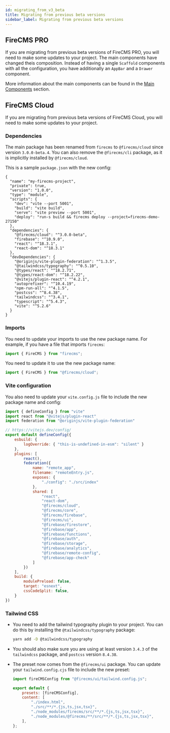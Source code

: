 ```yaml
---
id: migrating_from_v3_beta
title: Migrating from previous beta versions
sidebar_label: Migrating from previous beta versions
---
```


## FireCMS PRO

If you are migrating from previous beta versions of FireCMS PRO, you will need to make some updates to your project.
The main components have changed theis composition. Instead of having a single `Scaffold` components with all the configuration,
you have additionally an `AppBar` and a `Drawer` component.

More information about the main components can be found in the [Main Components](/docs/pro/main_components) section.


## FireCMS Cloud

If you are migrating from previous beta versions of FireCMS Cloud, you will need to make some updates to your project.

### Dependencies

The main package has been renamed from `firecms` to `@firecms/cloud` since version `3.0.0-beta.4`.
You can also remove the `@firecms/cli` package, as it is implicitly installed by `@firecms/cloud`.

This is a sample `package.json` with the new config:
```
{
  "name": "my-firecms-project",
  "private": true,
  "version": "1.0.0",
  "type": "module",
  "scripts": {
    "dev": "vite --port 5001",
    "build": "vite build",
    "serve": "vite preview --port 5001",
    "deploy": "run-s build && firecms deploy --project=firecms-demo-27150"
  },
  "dependencies": {
    "@firecms/cloud": "^3.0.0-beta",
    "firebase": "^10.9.0",
    "react": "^18.3.1",
    "react-dom": "^18.3.1"
  },
  "devDependencies": {
    "@originjs/vite-plugin-federation": "^1.3.5",
    "@tailwindcss/typography": "^0.5.10",
    "@types/react": "^18.2.71",
    "@types/react-dom": "^18.2.22",
    "@vitejs/plugin-react": "^4.2.1",
    "autoprefixer": "^10.4.19",
    "npm-run-all": "^4.1.5",
    "postcss": "^8.4.38",
    "tailwindcss": "^3.4.1",
    "typescript": "^5.4.3",
    "vite": "^5.2.6"
  }
}
```

### Imports

You need to update your imports to use the new package name. For example, if you have a file that imports `firecms`:

```javascript
import { FireCMS } from "firecms";
```

You need to update it to use the new package name:

```javascript
import { FireCMS } from "@firecms/cloud";
```

### Vite configuration

You also need to update your `vite.config.js` file to include the new package name and config:

```javascript
import { defineConfig } from "vite"
import react from "@vitejs/plugin-react"
import federation from "@originjs/vite-plugin-federation"

// https://vitejs.dev/config/
export default defineConfig({
    esbuild: {
        logOverride: { "this-is-undefined-in-esm": "silent" }
    },
    plugins: [
        react(),
        federation({
            name: "remote_app",
            filename: "remoteEntry.js",
            exposes: {
                "./config": "./src/index"
            },
            shared: [
                "react",
                "react-dom",
                "@firecms/cloud",
                "@firecms/core",
                "@firecms/firebase",
                "@firecms/ui",
                "@firebase/firestore",
                "@firebase/app",
                "@firebase/functions",
                "@firebase/auth",
                "@firebase/storage",
                "@firebase/analytics",
                "@firebase/remote-config",
                "@firebase/app-check"
            ]
        })
    ],
    build: {
        modulePreload: false,
        target: "esnext",
        cssCodeSplit: false,
    }
})
```

### Tailwind CSS

- You need to add the tailwind typography plugin to your project. You can do this by installing the `@tailwindcss/typography` package:

  ```bash
  yarn add -D @tailwindcss/typography
  ```

- You should also make sure you are using at least version `3.4.3` of the `tailwindcss` package, and `postcss` version `8.4.38`.

- The preset now comes from the `@firecms/ui` package. You can update your `tailwind.config.cjs` file to include the new preset:

  ```javascript
  import fireCMSConfig from "@firecms/ui/tailwind.config.js";

  export default {
      presets: [fireCMSConfig],
      content: [
          "./index.html",
          "./src/**/*.{js,ts,jsx,tsx}",
          "./node_modules/firecms/src/**/*.{js,ts,jsx,tsx}",
          "./node_modules/@firecms/**/src/**/*.{js,ts,jsx,tsx}",
      ],
  };
  ```

